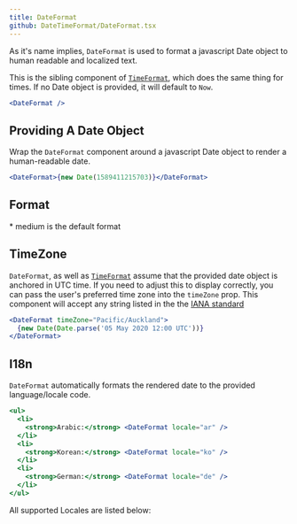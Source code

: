 ```yaml
---
title: DateFormat
github: DateTimeFormat/DateFormat.tsx
---
```


As it's name implies, `DateFormat` is used to format a javascript Date object to human readable and localized text.

This is the sibling component of [`TimeFormat`](time-format), which does the same thing for times. If no Date object is provided, it will default to `Now`.

```jsx
<DateFormat />
```

## Providing A Date Object

Wrap the `DateFormat` component around a javascript Date object to render a human-readable date.

```jsx
<DateFormat>{new Date(1589411215703)}</DateFormat>
```

## Format

\* medium is the default format

## TimeZone

`DateFormat`, as well as [`TimeFormat`]('time-format') assume that the provided date object is anchored in UTC time. If you need to adjust this to display correctly, you can pass the user's preferred time zone into the `timeZone` prop. This component will accept any string listed in the the [IANA standard](https://en.wikipedia.org/wiki/List_of_tz_database_time_zones)

```jsx
<DateFormat timeZone="Pacific/Auckland">
  {new Date(Date.parse('05 May 2020 12:00 UTC'))}
</DateFormat>
```

## I18n

`DateFormat` automatically formats the rendered date to the provided language/locale code.

```jsx
<ul>
  <li>
    <strong>Arabic:</strong> <DateFormat locale="ar" />
  </li>
  <li>
    <strong>Korean:</strong> <DateFormat locale="ko" />
  </li>
  <li>
    <strong>German:</strong> <DateFormat locale="de" />
  </li>
</ul>
```

All supported Locales are listed below:

